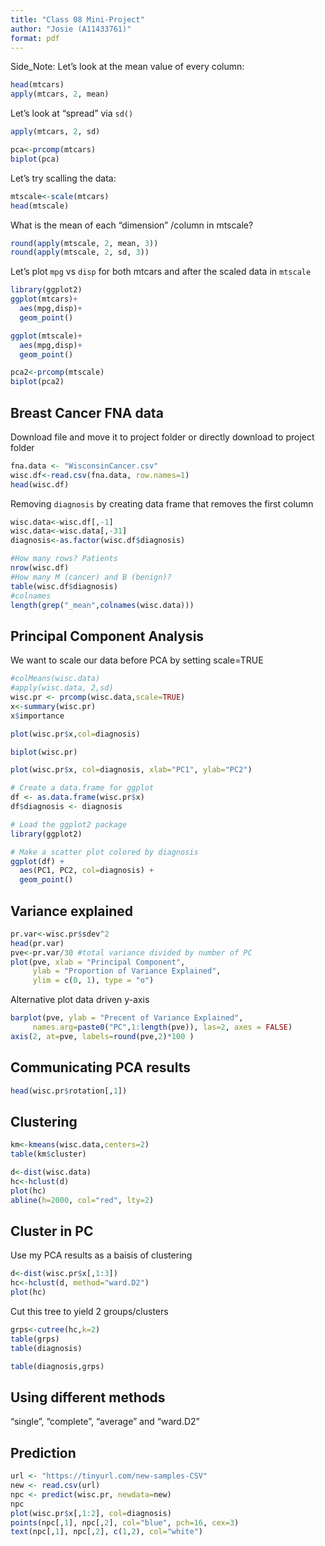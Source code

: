 ```yaml
---
title: "Class 08 Mini-Project"
author: "Josie (A11433761)"
format: pdf
---
```


Side_Note:
Let's look at the mean value of every column:
```r
head(mtcars)
apply(mtcars, 2, mean)
```
Let's look at "spread" via `sd()`
```r
apply(mtcars, 2, sd)
```

```r
pca<-prcomp(mtcars)
biplot(pca)
```
Let's try scalling the data:
```r
mtscale<-scale(mtcars)
head(mtscale)
```
What is the mean of each "dimension" /column in mtscale?
```r
round(apply(mtscale, 2, mean, 3))
round(apply(mtscale, 2, sd, 3))

```
Let's plot `mpg` vs `disp` for both mtcars and after the scaled data in `mtscale`
```r
library(ggplot2)
ggplot(mtcars)+
  aes(mpg,disp)+
  geom_point()
```
```r
ggplot(mtscale)+
  aes(mpg,disp)+
  geom_point()
```

```r
pca2<-prcomp(mtscale)
biplot(pca2)
```
## Breast Cancer FNA data

Download file and move it to project folder or directly download to project folder
```r
fna.data <- "WisconsinCancer.csv"
wisc.df<-read.csv(fna.data, row.names=1)
head(wisc.df)
```
Removing `diagnosis` by creating data frame that removes the first column
```r
wisc.data<-wisc.df[,-1]
wisc.data<-wisc.data[,-31]
diagnosis<-as.factor(wisc.df$diagnosis)

#How many rows? Patients
nrow(wisc.df)
#How many M (cancer) and B (benign)?
table(wisc.df$diagnosis)
#colnames
length(grep("_mean",colnames(wisc.data)))

```
## Principal Component Analysis
We want to scale our data before PCA by setting scale=TRUE
```r
#colMeans(wisc.data)
#apply(wisc.data, 2,sd)
wisc.pr <- prcomp(wisc.data,scale=TRUE)
x<-summary(wisc.pr)
x$importance

```
```r
plot(wisc.pr$x,col=diagnosis)
```

```r
biplot(wisc.pr)
```

```r
plot(wisc.pr$x, col=diagnosis, xlab="PC1", ylab="PC2")
```

```r
# Create a data.frame for ggplot
df <- as.data.frame(wisc.pr$x)
df$diagnosis <- diagnosis

# Load the ggplot2 package
library(ggplot2)

# Make a scatter plot colored by diagnosis
ggplot(df) + 
  aes(PC1, PC2, col=diagnosis) + 
  geom_point()
```
## Variance explained
```r
pr.var<-wisc.pr$sdev^2
head(pr.var)
pve<-pr.var/30 #total variance divided by number of PC
plot(pve, xlab = "Principal Component", 
     ylab = "Proportion of Variance Explained", 
     ylim = c(0, 1), type = "o")
```
Alternative plot data driven y-axis
```r
barplot(pve, ylab = "Precent of Variance Explained",
     names.arg=paste0("PC",1:length(pve)), las=2, axes = FALSE)
axis(2, at=pve, labels=round(pve,2)*100 )
```

## Communicating PCA results

```r
head(wisc.pr$rotation[,1])

```



## Clustering
```r
km<-kmeans(wisc.data,centers=2)
table(km$cluster)
```

```r
d<-dist(wisc.data)
hc<-hclust(d)
plot(hc)
abline(h=2000, col="red", lty=2)
```
## Cluster in PC 
Use my PCA results as a baisis of clustering

```r
d<-dist(wisc.pr$x[,1:3])
hc<-hclust(d, method="ward.D2")
plot(hc)
```
Cut this tree to yield 2 groups/clusters
```r
grps<-cutree(hc,k=2)
table(grps)
table(diagnosis)
```
```r
table(diagnosis,grps)
```
## Using different methods
"single", "complete", "average" and  "ward.D2"


## Prediction

```r
url <- "https://tinyurl.com/new-samples-CSV"
new <- read.csv(url)
npc <- predict(wisc.pr, newdata=new)
npc
plot(wisc.pr$x[,1:2], col=diagnosis)
points(npc[,1], npc[,2], col="blue", pch=16, cex=3)
text(npc[,1], npc[,2], c(1,2), col="white")
```

